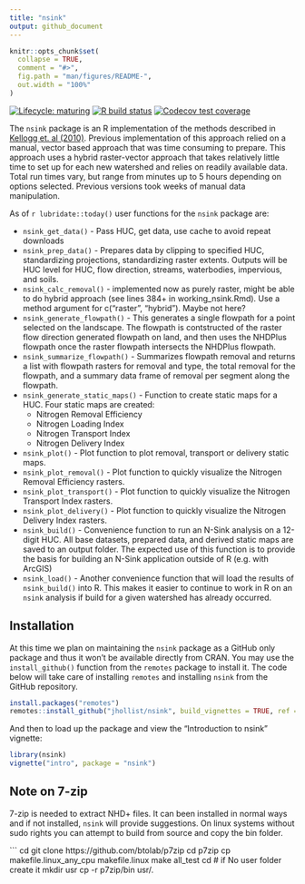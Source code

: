 ```yaml
---
title: "nsink"
output: github_document
---
```

<!-- README.md is generated from README.Rmd. Please edit that file -->

```r
knitr::opts_chunk$set(
  collapse = TRUE,
  comment = "#>",
  fig.path = "man/figures/README-",
  out.width = "100%"
)
```

<!-- badges: start -->
[![Lifecycle: maturing](https://img.shields.io/badge/lifecycle-maturing-blue.svg)](https://www.tidyverse.org/lifecycle/#maturing)
[![R build status](https://github.com/jhollist/nsink/workflows/R-CMD-check/badge.svg)](https://github.com/jhollist/nsink/actions)
[![Codecov test coverage](https://codecov.io/gh/jhollist/nsink/branch/master/graph/badge.svg)](https://codecov.io/gh/jhollist/nsink?branch=master)
<!-- badges: end -->

The `nsink` package is an R implementation of the methods described in [Kellogg et. al (2010)](https://doi.org/10.1016/j.ecoleng.2010.02.006).  Previous implementation of this approach relied on a manual, vector based approach that was time consuming to prepare.  This approach uses a hybrid raster-vector approach that takes relatively little time to set up for each new watershed and relies on readily available data. Total run times vary, but range from minutes up to 5 hours depending on options selected.  Previous versions took weeks of manual data manipulation.  

As of `r lubridate::today()` user functions for the `nsink` package are:

- `nsink_get_data()` - Pass HUC, get data, use cache to avoid repeat downloads
- `nsink_prep_data()` - Prepares data by clipping to specified HUC, standardizing projections, standardizing raster extents.  Outputs will be HUC level for HUC, flow direction, streams, waterbodies, impervious, and soils. 
- `nsink_calc_removal()` - implemented now as purely raster, might be able to do hybrid approach (see lines 384+ in working_nsink.Rmd).  Use a method argument for c("raster", "hybrid"). Maybe not here?  
- `nsink_generate_flowpath()` - This generates a single flowpath for a point selected on the landscape.  The flowpath is contstructed of the raster flow direction generated flowpath on land, and then uses the NHDPlus flowpath once the raster flowpath intersects the NHDPlus flowpath.
- `nsink_summarize_flowpath()` - Summarizes flowpath removal and returns a list with flowpath rasters for removal and type, the total removal for the flowpath, and a summary data frame of removal per segment along the flowpath.
- `nsink_generate_static_maps()` - Function to create static maps for a HUC.  Four static maps are created:
  - Nitrogen Removal Efficiency
  - Nitrogen Loading Index
  - Nitrogen Transport Index
  - Nitrogen Delivery Index
- `nsink_plot()` - Plot function to plot removal, transport or delivery static maps.
- `nsink_plot_removal()` - Plot function to quickly visualize the Nitrogen Removal Efficiency rasters.
- `nsink_plot_transport()` - Plot function to quickly visualize the Nitrogen Transport Index rasters.
- `nsink_plot_delivery()` - Plot function to quickly visualize the Nitrogen Delivery Index rasters.
- `nsink_build()` - Convenience function to run an N-Sink analysis on a 12-digit HUC.  All base datasets, prepared data, and derived static maps are saved to an output folder.  The expected use of this function is to provide the basis for building an N-Sink application outside of R (e.g. with ArcGIS)
- `nsink_load()` - Another convenience function that will load the results of `nsink_build()` into R.  This makes it easier to continue to work in R on an `nsink` analysis if build for a given watershed has already occurred.


## Installation

At this time we plan on maintaining the `nsink` package as a GitHub only package and thus it won't be available directly from CRAN.  You may use the `install_github()` function from the `remotes` package to install it.  The code below will take care of installing `remotes` and installing `nsink` from the GitHub repository.

```r
install.packages("remotes")
remotes::install_github("jhollist/nsink", build_vignettes = TRUE, ref = "main")
```

And then to load up the package and view the "Introduction to nsink" vignette:

```r
library(nsink)
vignette("intro", package = "nsink")
```

## Note on 7-zip

7-zip is needed to extract NHD+ files.  It can been installed in normal ways and if not installed, `nsink` will provide suggestions.  On linux systems without sudo rights you can attempt to build from source and copy the bin folder.

```
cd
git clone https://github.com/btolab/p7zip
cd p7zip
cp makefile.linux_any_cpu makefile.linux
make all_test
cd
# if No user folder create it
mkdir usr
cp -r p7zip/bin usr/.

